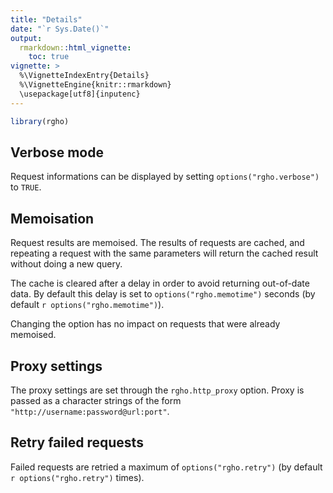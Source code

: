 ```yaml
---
title: "Details"
date: "`r Sys.Date()`"
output:
  rmarkdown::html_vignette:
    toc: true
vignette: >
  %\VignetteIndexEntry{Details}
  %\VignetteEngine{knitr::rmarkdown}
  \usepackage[utf8]{inputenc}
---
```


```r
library(rgho)
```

## Verbose mode

Request informations can be displayed by setting `options("rgho.verbose")` to `TRUE`.

## Memoisation

Request results are memoised. The results of requests are cached, and repeating a request with the same parameters will return the cached result without doing a new query.

The cache is cleared after a delay in order to avoid returning out-of-date data. By default this delay is set to  `options("rgho.memotime")` seconds (by default `r options("rgho.memotime")`).

Changing the option has no impact on requests that were already memoised.

## Proxy settings

The proxy settings are set through the `rgho.http_proxy` option. Proxy is passed as a character strings of the form `"http://username:password@url:port"`.

## Retry failed requests

Failed requests are retried a maximum of `options("rgho.retry")` (by default `r options("rgho.retry")` times).
